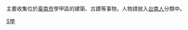 {{Catmore|學甲區}}主要收集位於[[臺南市|臺南市]]學甲區的建築、古蹟等事物，人物請放入[[:Category:台南人|台南人]]分類中。

[[Category:臺南市行政區劃|S學]]
